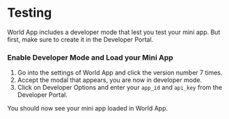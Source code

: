 
# Testing

World App includes a developer mode that lest you test your mini app. But first, make sure to create it in the <Link href="https://developer.worldcoin.org/">Developer Portal</Link>.

### Enable Developer Mode and Load your Mini App
1. Go into the settings of World App and click the version number 7 times.
2. Accept the modal that appears, you are now in developer mode.
3. Click on Developer Options and enter your `app_id` and `api_key` from the <Link href="https://developer.worldcoin.org/">Developer Portal</Link>.

You should now see your mini app loaded in World App.